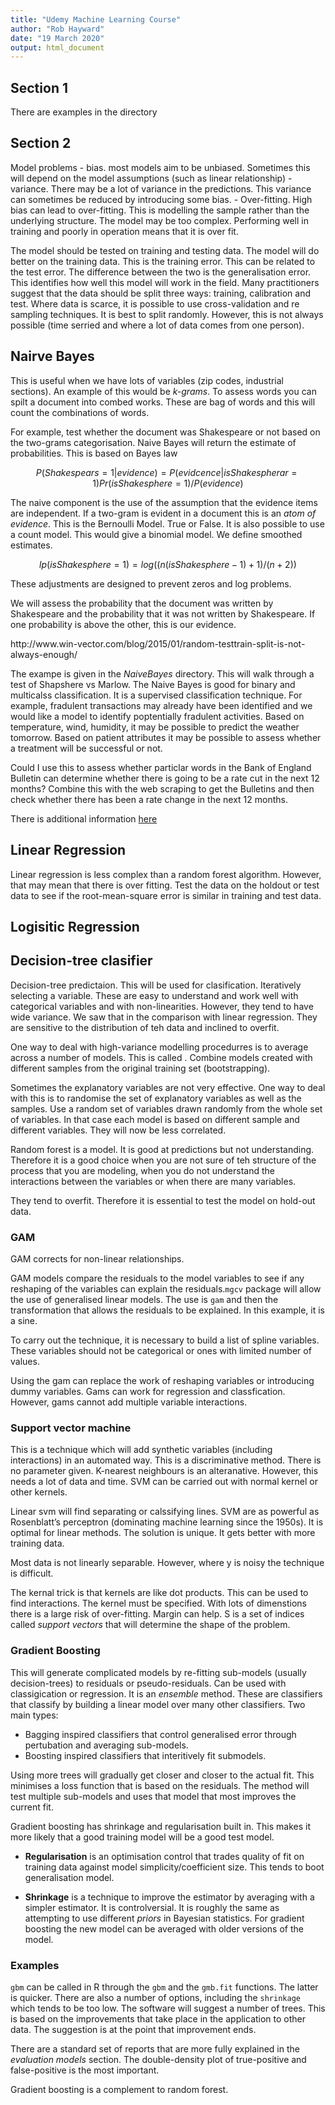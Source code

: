 ```yaml
---
title: "Udemy Machine Learning Course"
author: "Rob Hayward"
date: "19 March 2020"
output: html_document
---
```


## Section 1

There are examples in the directory

## Section 2
Model problems 
- bias.  most models aim to be unbiased. Sometimes this will depend on the model assumptions (such as linear relationship)
- variance.  There may be a lot of variance in the predictions.  This variance can sometimes be reduced by introducing some bias. 
- Over-fitting.  High bias can lead to over-fitting. This is modelling the sample rather than the underlying structure. The model may be too complex.  Performing well in training and poorly in operation means that it is over fit. 

The model should be tested on training and testing data.  The model will do better on the training data. This is the training error.  This can be related to the test error.  The difference between the two is the generalisation error. This identifies how well this model will work in the field. Many practitioners suggest that the data should be split three ways:  training, calibration and test. Where data is scarce, it is possible to use cross-validation and re sampling techniques. It is best to split randomly.  However, this is not always possible (time serried and where a lot of data comes from one person). 

## Nairve Bayes
This is useful when we have lots of variables (zip codes, industrial sections). An example of this would be *k-grams*.  To assess words you can spilt a document into combed works. These are bag of words and this will count the combinations of words. 

For example, test whether the document was Shakespeare or not based on the two-grams categorisation.  Naive Bayes will return the estimate of probabilities.  This is based on Bayes law

$$P(Shakespears=1| evidence) = P(evidcence | isShakespherar=1) Pr(isShakesphere = 1)/P(evidence)$$

The naive component is the use of the assumption that the evidence items are independent. 
If a two-gram is evident in a document this is an *atom of evidence*.  This is the Bernoulli Model.  True or False.  It is also possible to use a count model. This would give a binomial model. We define smoothed estimates. 

$$lp(isShakesphere = 1) = log((n(isShakesphere-1) + 1) / (n + 2))$$

These adjustments are designed to prevent zeros and log problems. 

We will assess the probability that the document was written by Shakespeare and the probability that it was not written by Shakespeare.  If one probability is above the other, this is our evidence. 

http://www.win-vector.com/blog/2015/01/random-testtrain-split-is-not-always-enough/

The exampe is given in the *NaiveBayes* directory. This will walk through a test of Shapshere vs Marlow. The Naive Bayes is good for binary and multicalss classification. It is a supervised classification technique. For example, fradulent transactions may already have been identified and we would like a model to identify poptentially fradulent activities. Based on temperature, wind, humidity, it may be possible to predict the weather tomorrow. Based on patient attributes it may be possible to assess whether a treatment will be successful or not. 

Could I use this to assess whether particlar words in the Bank of England Bulletin can determine whether there is going to be a rate cut in the next 12 months?   Combine this with the web scraping to get the Bulletins and then check whether there has been a rate change in the next 12 months.  

There is additional information [here](https://towardsdatascience.com/all-about-naive-bayes-8e13cef044cf)

## Linear Regression
Linear regression is less complex than a random forest algorithm.  However, that may mean that there is over fitting.  Test the data on the holdout or test data to see if the root-mean-square error is similar in training and test data. 

## Logisitic Regression

## Decision-tree clasifier
Decision-tree predictaion.  This will be used for clasification. Iteratively selecting a variable. These are easy to understand and work well with categorical variables and with non-linearities.  However, they tend to have wide variance.  We saw that in the comparison with linear regression.  They are sensitive to the distribution of teh data and inclined to overfit. 

One way to deal with high-variance modelling procedurres is to average across a number of models. This is called \emph{bagging}. Combine models created with different samples from the original training set (bootstrapping). 

Sometimes the explanatory variables are not very effective.  One way to deal with this is to randomise the set of explanatory variables as well as the samples. Use a random set of variables drawn randomly from the whole set of variables.  In that case each model is based on different sample and different variables. They will now be less correlated. 

Random forest is a \emph{black box} model. It is good at predictions but not understanding. Therefore it is a good choice when you are not sure of teh structure of the process that you are modeling, when you do not understand the interactions between the variables or when there are many variables. 

They tend to overfit. Therefore it is essential to test the model on hold-out data. 


### GAM
GAM corrects for non-linear relationships. 

GAM models compare the residuals to the model variables to see if any reshaping of the variables can explain the residuals.``mgcv`` package will allow the use of generalised linear models. The use is ``gam`` and then the transformation that allows the residuals to be explained.  In this example, it is a sine. 

To carry out the technique, it is necessary to build a list of spline variables.  These variables should not be categorical or ones with limited number of values. 

Using the gam can replace the work of reshaping variables or introducing dummy variables. Gams can work for regression and classfication. However, gams cannot add multiple variable interactions. 

### Support vector machine


This is a technique which will add synthetic variables (including interactions) in an automated way.  This is a discriminative method.  There is no parameter given. K-nearest neighbours is an alteranative.  However, this needs a lot of data and time. SVM can be carried out with normal kernel or other kernels. 

Linear svm will find separating or calssifying lines. SVM are as powerful as Rosenblatt's perceptron (dominating machine learning since the 1950s). It is optimal for linear methods. The solution is unique. It gets better with more training data. 

Most data is not linearly separable. However, where y is noisy the technique is difficult. 

The kernal trick is that kernels are like dot products. This can be used to find interactions. The kernel must be specified. With lots of dimenstions there is a large risk of over-fitting. Margin can help. S is a set of indices called *support vectors* that will determine the shape of the problem. 


### Gradient Boosting

This will generate complicated models by re-fitting sub-models (usually decision-trees) to residuals or pseudo-residuals. Can be used with classigication or regression.  It is an *ensemble* method. These are classifiers that classify by building a linear model over many other classifiers. Two main types: 

* Bagging inspired classifiers that control generalised error through pertubation and averaging sub-models. 
* Boosting inspired classifiers that interitively fit submodels. 

Using more trees will gradually get closer and closer to the actual fit. This minimises a loss function that is based on the residuals. The method will test multiple sub-models and uses that model that most improves the current fit. 

Gradient boosting has shrinkage and regularisation built in. This makes it more likely that a good training model will be a good test model. 

* **Regularisation** is an optimisation control that trades quality of fit on training data against model simplicity/coefficient size. This tends to boot generalisation model. 

* **Shrinkage** is a technique to improve the estimator by averaging with a simpler estimator. It is controlversial.   It is roughly the same as attempting to use different *priors* in Bayesian statistics. For gradient boosting the new model can be averaged with older versions of the model. 

### Examples

``gbm`` can be called in R through the ``gbm`` and the ``gmb.fit`` functions.  The latter is quicker.  There are also a number of options, including the ``shrinkage`` which tends to be too low. The software will suggest a number of trees. This is based on the improvements that take place in the application to other data.   The suggestion is at the point that improvement ends. 

There are a standard set of reports that are more fully explained in the *evaluation models* section.  The double-density plot of true-positive and false-positive is the most important. 

Gradient boosting is a complement to random forest. 

